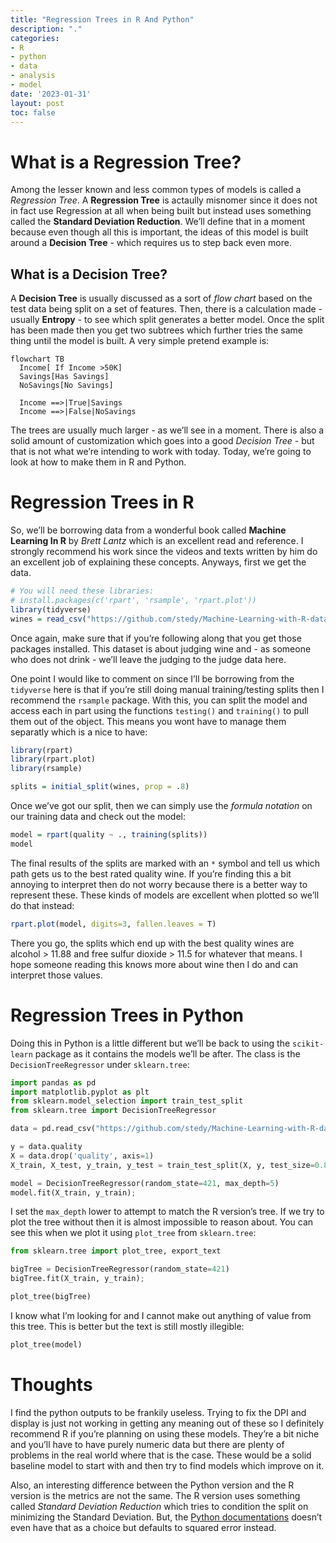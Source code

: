```yaml
---
title: "Regression Trees in R And Python"
description: "."
categories:
- R
- python
- data
- analysis
- model
date: '2023-01-31'
layout: post
toc: false
---
```


# What is a Regression Tree?
Among the lesser known and less common types of models is called a *Regression Tree*. A **Regression Tree** is actaully misnomer since it does not in fact use Regression at all when being built but instead uses something called the **Standard Deviation Reduction**. We'll define that in a moment because even though all this is important, the ideas of this model is built around a **Decision Tree** - which requires us to step back even more.

## What is a Decision Tree?
A **Decision Tree** is usually discussed as a sort of *flow chart* based on the test data being split on a set of features. Then, there is a calculation made - usually **Entropy** - to see which split generates a better model. Once the split has been made then you get two subtrees which further tries the same thing until the model is built. A very simple pretend example is:
```mermaid
flowchart TB
  Income[ If Income >50K]
  Savings[Has Savings]
  NoSavings[No Savings]

  Income ==>|True|Savings
  Income ==>|False|NoSavings
```
The trees are usually much larger - as we'll see in a moment. There is also a solid amount of customization which goes into a good *Decision Tree* - but that is not what we're intending to work with today. Today, we're going to look at how to make them in R and Python.


# Regression Trees in R
So, we'll be borrowing data from a wonderful book called **Machine Learning In R** by *Brett Lantz* which is an excellent read and reference. I strongly recommend his work since the videos and texts written by him do an excellent job of explaining these concepts. Anyways, first we get the data.
```r
# You will need these libraries:
# install.packages(c('rpart', 'rsample', 'rpart.plot'))
library(tidyverse)
wines = read_csv("https://github.com/stedy/Machine-Learning-with-R-datasets/raw/master/whitewines.csv");
```
Once again, make sure that if you're following along that you get those packages installed. This dataset is about judging wine and - as someone who does not drink - we'll leave the judging to the judge data here.

One point I would like to comment on since I'll be borrowing from the `tidyverse` here is that if you're still doing manual training/testing splits then I recommend the `rsample` package. With this, you can split the model and access each in part using the functions `testing()` and `training()` to pull them out of the object. This means you wont have to manage them separatly which is a nice to have:
```r
library(rpart)
library(rpart.plot)
library(rsample)

splits = initial_split(wines, prop = .8)
```
Once we've got our split, then we can simply use the *formula notation* on our training data and check out the model:
```r
model = rpart(quality ~ ., training(splits))
model
```
The final results of the splits are marked with an `*` symbol and tell us which path gets us to the best rated quality wine. If you're finding this a bit annoying to interpret then do not worry because there is a better way to represent these. These kinds of models are excellent when plotted so we'll do that instead:
```r
rpart.plot(model, digits=3, fallen.leaves = T)
```
There you go, the splits which end up with the best quality wines are alcohol > 11.88 and free sulfur dioxide > 11.5 for whatever that means. I hope someone reading this knows more about wine then I do and can interpret those values.

# Regression Trees in Python
Doing this in Python is a little different but we'll be back to using the `scikit-learn` package as it contains the models we'll be after. The class is the `DecisionTreeRegressor` under `sklearn.tree`:

```python
import pandas as pd
import matplotlib.pyplot as plt
from sklearn.model_selection import train_test_split
from sklearn.tree import DecisionTreeRegressor

data = pd.read_csv("https://github.com/stedy/Machine-Learning-with-R-datasets/raw/master/whitewines.csv")

y = data.quality
X = data.drop('quality', axis=1)
X_train, X_test, y_train, y_test = train_test_split(X, y, test_size=0.8, random_state=421)

model = DecisionTreeRegressor(random_state=421, max_depth=5)
model.fit(X_train, y_train);
```
 I set the `max_depth` lower to attempt to match the R version's tree. If we try to plot the tree without then it is almost impossible to reason about. You can see this when we plot it using `plot_tree` from `sklearn.tree`:
```python
from sklearn.tree import plot_tree, export_text

bigTree = DecisionTreeRegressor(random_state=421)
bigTree.fit(X_train, y_train);

plot_tree(bigTree)
```

I know what I'm looking for and I cannot make out anything of value from this tree. This is better but the text is still mostly illegible:
```python
plot_tree(model)
```

# Thoughts
I find the python outputs to be frankily useless. Trying to fix the DPI and display is just not working in getting any meaning out of these so I definitely recommend R if you're planning on using these models. They're a bit niche and you'll have to have purely numeric data but there are plenty of problems  in the real world where that is the case. These would be a solid baseline model to start with and then try to find models which improve on it.

Also, an interesting difference between the Python version and the R version is the metrics are not the same. The R version uses something called *Standard Deviation Reduction* which tries to condition the split on minimizing the Standard Deviation. But, the [Python documentations](https://scikit-learn.org/stable/modules/generated/sklearn.tree.DecisionTreeRegressor.html#sklearn.tree.DecisionTreeRegressor) doesn't even have that as a choice but defaults to squared error instead.